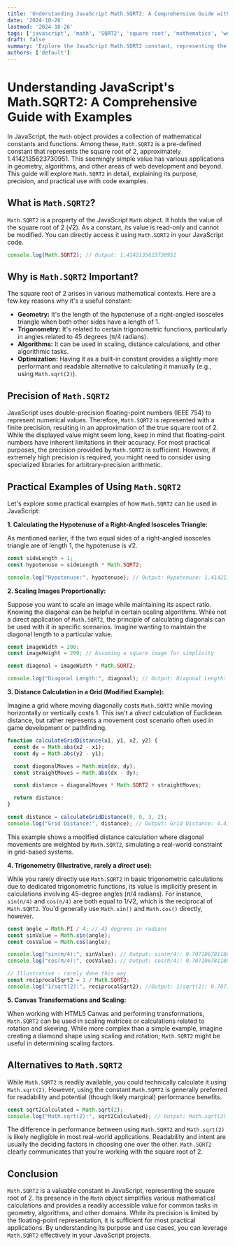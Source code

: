 ```yaml
---
title: 'Understanding JavaScript Math.SQRT2: A Comprehensive Guide with Examples'
date: '2024-10-26'
lastmod: '2024-10-26'
tags: ['javascript', 'math', 'SQRT2', 'square root', 'mathematics', 'web development', 'coding', 'programming']
draft: false
summary: 'Explore the JavaScript Math.SQRT2 constant, representing the square root of 2. Learn its use cases, precision, and how to apply it effectively in your web development projects with code examples.'
authors: ['default']
---
```


# Understanding JavaScript's Math.SQRT2: A Comprehensive Guide with Examples

In JavaScript, the `Math` object provides a collection of mathematical constants and functions.  Among these, `Math.SQRT2` is a pre-defined constant that represents the square root of 2, approximately 1.4142135623730951.  This seemingly simple value has various applications in geometry, algorithms, and other areas of web development and beyond.  This guide will explore `Math.SQRT2` in detail, explaining its purpose, precision, and practical use with code examples.

## What is `Math.SQRT2`?

`Math.SQRT2` is a property of the JavaScript `Math` object.  It holds the value of the square root of 2 (√2). As a constant, its value is read-only and cannot be modified. You can directly access it using `Math.SQRT2` in your JavaScript code.

```javascript
console.log(Math.SQRT2); // Output: 1.4142135623730951
```

## Why is `Math.SQRT2` Important?

The square root of 2 arises in various mathematical contexts. Here are a few key reasons why it's a useful constant:

* **Geometry:**  It's the length of the hypotenuse of a right-angled isosceles triangle when both other sides have a length of 1.
* **Trigonometry:** It's related to certain trigonometric functions, particularly in angles related to 45 degrees (π/4 radians).
* **Algorithms:** It can be used in scaling, distance calculations, and other algorithmic tasks.
* **Optimization:**  Having it as a built-in constant provides a slightly more performant and readable alternative to calculating it manually (e.g., using `Math.sqrt(2)`).

## Precision of `Math.SQRT2`

JavaScript uses double-precision floating-point numbers (IEEE 754) to represent numerical values.  Therefore, `Math.SQRT2` is represented with a finite precision, resulting in an approximation of the true square root of 2.  While the displayed value might seem long, keep in mind that floating-point numbers have inherent limitations in their accuracy.  For most practical purposes, the precision provided by `Math.SQRT2` is sufficient. However, if extremely high precision is required, you might need to consider using specialized libraries for arbitrary-precision arithmetic.

## Practical Examples of Using `Math.SQRT2`

Let's explore some practical examples of how `Math.SQRT2` can be used in JavaScript:

**1. Calculating the Hypotenuse of a Right-Angled Isosceles Triangle:**

As mentioned earlier, if the two equal sides of a right-angled isosceles triangle are of length 1, the hypotenuse is √2.

```javascript
const sideLength = 1;
const hypotenuse = sideLength * Math.SQRT2;

console.log("Hypotenuse:", hypotenuse); // Output: Hypotenuse: 1.4142135623730951
```

**2. Scaling Images Proportionally:**

Suppose you want to scale an image while maintaining its aspect ratio.  Knowing the diagonal can be helpful in certain scaling algorithms. While not a direct application of `Math.SQRT2`, the principle of calculating diagonals can be used with it in specific scenarios.  Imagine wanting to maintain the diagonal length to a particular value.

```javascript
const imageWidth = 200;
const imageHeight = 200; // Assuming a square image for simplicity

const diagonal = imageWidth * Math.SQRT2;

console.log("Diagonal Length:", diagonal); // Output: Diagonal Length: 282.84271247461903
```

**3. Distance Calculation in a Grid (Modified Example):**

Imagine a grid where moving diagonally costs `Math.SQRT2` while moving horizontally or vertically costs 1.  This isn't a *direct* calculation of Euclidean distance, but rather represents a movement cost scenario often used in game development or pathfinding.

```javascript
function calculateGridDistance(x1, y1, x2, y2) {
  const dx = Math.abs(x2 - x1);
  const dy = Math.abs(y2 - y1);

  const diagonalMoves = Math.min(dx, dy);
  const straightMoves = Math.abs(dx - dy);

  const distance = diagonalMoves * Math.SQRT2 + straightMoves;

  return distance;
}

const distance = calculateGridDistance(0, 0, 3, 2);
console.log("Grid Distance:", distance); // Output: Grid Distance: 4.414213562373095
```

This example shows a modified distance calculation where diagonal movements are weighted by `Math.SQRT2`, simulating a real-world constraint in grid-based systems.

**4.  Trigonometry (Illustrative, rarely a *direct* use):**

While you rarely directly use `Math.SQRT2` in basic trigonometric calculations due to dedicated trigonometric functions, its value is implicitly present in calculations involving 45-degree angles (π/4 radians). For instance, `sin(π/4)` and `cos(π/4)` are both equal to 1/√2, which is the reciprocal of `Math.SQRT2`.  You'd generally use `Math.sin()` and `Math.cos()` directly, however.

```javascript
const angle = Math.PI / 4; // 45 degrees in radians
const sinValue = Math.sin(angle);
const cosValue = Math.cos(angle);

console.log("sin(π/4):", sinValue); // Output: sin(π/4): 0.7071067811865475
console.log("cos(π/4):", cosValue); // Output: cos(π/4): 0.7071067811865476

// Illustrative - rarely done this way
const reciprocalSqrt2 = 1 / Math.SQRT2;
console.log("1/sqrt(2):", reciprocalSqrt2); //Output: 1/sqrt(2): 0.7071067811865476
```

**5.  Canvas Transformations and Scaling:**

When working with HTML5 Canvas and performing transformations, `Math.SQRT2` can be used in scaling matrices or calculations related to rotation and skewing.  While more complex than a simple example, imagine creating a diamond shape using scaling and rotation;  `Math.SQRT2` might be useful in determining scaling factors.

## Alternatives to `Math.SQRT2`

While `Math.SQRT2` is readily available, you could technically calculate it using `Math.sqrt(2)`. However, using the constant `Math.SQRT2` is generally preferred for readability and potential (though likely marginal) performance benefits.

```javascript
const sqrt2Calculated = Math.sqrt(2);
console.log("Math.sqrt(2):", sqrt2Calculated); // Output: Math.sqrt(2): 1.4142135623730951
```

The difference in performance between using `Math.SQRT2` and `Math.sqrt(2)` is likely negligible in most real-world applications. Readability and intent are usually the deciding factors in choosing one over the other.  `Math.SQRT2` clearly communicates that you're working with the square root of 2.

## Conclusion

`Math.SQRT2` is a valuable constant in JavaScript, representing the square root of 2. Its presence in the `Math` object simplifies various mathematical calculations and provides a readily accessible value for common tasks in geometry, algorithms, and other domains. While its precision is limited by the floating-point representation, it is sufficient for most practical applications.  By understanding its purpose and use cases, you can leverage `Math.SQRT2` effectively in your JavaScript projects.